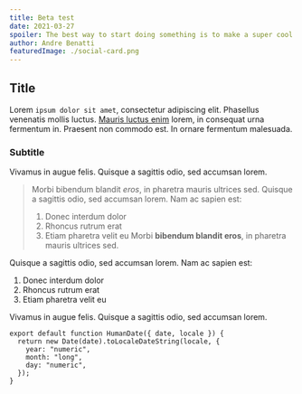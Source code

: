 ```yaml
---
title: Beta test
date: 2021-03-27
spoiler: The best way to start doing something is to make a super cool and long bid to test the character limit
author: Andre Benatti
featuredImage: ./social-card.png
---
```


## __Title__

Lorem `ipsum dolor sit amet`, consectetur adipiscing elit. Phasellus venenatis mollis luctus. [Mauris luctus enim](https://twitter.com/dotpegaso) lorem, in consequat urna fermentum in. Praesent non commodo est. In ornare fermentum malesuada.

### __Subtitle__ 
Vivamus in augue felis. Quisque a sagittis odio, sed accumsan lorem.

> Morbi bibendum blandit *eros*, in pharetra mauris ultrices sed.
> Quisque a sagittis odio, sed accumsan lorem. Nam ac sapien est:
>  1. Donec interdum dolor
>  2. Rhoncus rutrum erat
>  3. Etiam pharetra velit eu
> Morbi __bibendum blandit eros__, in pharetra mauris ultrices sed.

Quisque a sagittis odio, sed accumsan lorem. Nam ac sapien est:
  1. Donec interdum dolor
  2. Rhoncus rutrum erat
  3. Etiam pharetra velit eu

Vivamus in augue felis. Quisque a sagittis odio, sed accumsan lorem.

```jsx{3}
export default function HumanDate({ date, locale }) {
  return new Date(date).toLocaleDateString(locale, {
    year: "numeric",
    month: "long",
    day: "numeric",
  });
}
```